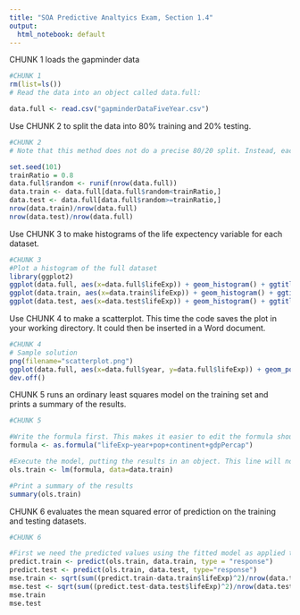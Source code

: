 ---
title: "SOA Predictive Analtyics Exam, Section 1.4"
output:
  html_notebook: default
---


CHUNK 1 loads the gapminder data

```{r}
#CHUNK 1
rm(list=ls())
# Read the data into an object called data.full:

data.full <- read.csv("gapminderDataFiveYear.csv")

```

Use CHUNK 2 to split the data into 80% training and 20% testing.
    
```{r}
#CHUNK 2
# Note that this method does not do a precise 80/20 split. Instead, each observation is given an 80% chance of being in the training set. The set.seed function ensures you will get the same random split each time you run the code. With this seed, the ouput shows that 80.87% of the observations are in the training set.

set.seed(101)
trainRatio = 0.8
data.full$random <- runif(nrow(data.full))
data.train <- data.full[data.full$random<trainRatio,]
data.test <- data.full[data.full$random>=trainRatio,]
nrow(data.train)/nrow(data.full)
nrow(data.test)/nrow(data.full)

```
  
Use CHUNK 3 to make histograms of the life expectency variable for each dataset. 

```{r}
#CHUNK 3
#Plot a histogram of the full dataset
library(ggplot2)
ggplot(data.full, aes(x=data.full$lifeExp)) + geom_histogram() + ggtitle("lifeExp for Full Dataset")
ggplot(data.train, aes(x=data.train$lifeExp)) + geom_histogram() + ggtitle("lifeExp for Training Dataset")
ggplot(data.test, aes(x=data.test$lifeExp)) + geom_histogram() + ggtitle("lifeExp for Testing Dataset")
```

Use CHUNK 4 to make a scatterplot. This time the code saves the plot in your working directory. It could then be inserted in a Word document.

```{r}
#CHUNK 4
# Sample solution
png(filename="scatterplot.png")
ggplot(data.full, aes(x=data.full$year, y=data.full$lifeExp)) + geom_point(aes(color=data.full$continent))
dev.off()
```

CHUNK 5 runs an ordinary least squares model on the training set and prints a summary of the results.
  
```{r eval = FALSE}
#CHUNK 5

#Write the formula first. This makes it easier to edit the formula should we wish to test alternative sets of variables.
formula <- as.formula("lifeExp~year+pop+continent+gdpPercap")

#Execute the model, putting the results in an object. This line will not generate any output.
ols.train <- lm(formula, data=data.train)

#Print a summary of the results
summary(ols.train)

```


CHUNK 6 evaluates the mean squared error of prediction on the training and testing datasets.

```{r}
#CHUNK 6

#First we need the predicted values using the fitted model as applied to the two sets.
predict.train <- predict(ols.train, data.train, type = "response")
predict.test <- predict(ols.train, data.test, type="response")
mse.train <- sqrt(sum((predict.train-data.train$lifeExp)^2)/nrow(data.train))
mse.test <- sqrt(sum((predict.test-data.test$lifeExp)^2)/nrow(data.test))
mse.train
mse.test


```



